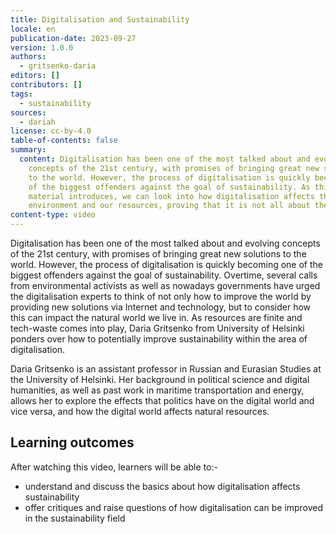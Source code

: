 ```yaml
---
title: Digitalisation and Sustainability
locale: en
publication-date: 2023-09-27
version: 1.0.0
authors:
  - gritsenko-daria
editors: []
contributors: []
tags:
  - sustainability
sources:
  - dariah
license: cc-by-4.0
table-of-contents: false
summary:
  content: Digitalisation has been one of the most talked about and evolving
    concepts of the 21st century, with promises of bringing great new solutions
    to the world. However, the process of digitalisation is quickly becoming one
    of the biggest offenders against the goal of sustainability. As this
    material introduces, we can look into how digitalisation affects the natural
    environment and our resources, proving that it is not all about the pros.
content-type: video
---
```

Digitalisation has been one of the most talked about and evolving concepts of the 21st century, with promises of bringing great new solutions to the world. However, the process of digitalisation is quickly becoming one of the biggest offenders against the goal of sustainability. Overtime, several calls from environmental activists as well as nowadays governments have urged the digitalisation experts to think of not only how to improve the world by providing new solutions via Internet and technology, but to consider how this can impact the natural world we live in. As resources are finite and tech-waste comes into play, Daria Gritsenko from University of Helsinki ponders over how to potentially improve sustainability within the area of digitalisation.

Daria Gritsenko is an assistant professor in Russian and Eurasian Studies at the University of Helsinki. Her background in political science and digital humanities, as well as past work in maritime transportation and energy, allows her to explore the effects that politics have on the digital world and vice versa, and how the digital world affects natural resources.

## Learning outcomes

After watching this video, learners will be able to:-

* understand and discuss the basics about how digitalisation affects sustainability
* offer critiques and raise questions of how digitalisation can be improved in the sustainability field

<VideoCard provider="uni-helsinki" id="29e86643-691c-456b-b6f1-44d8bcc53cd7" title="Digitalisation and Sustainability" image="/assets/content/assets/en/resources/hosted/digitalisation-and-sustainability/screenshot-2023-07-18-at-13-06-22.png" subtitle="Click here to view" />
